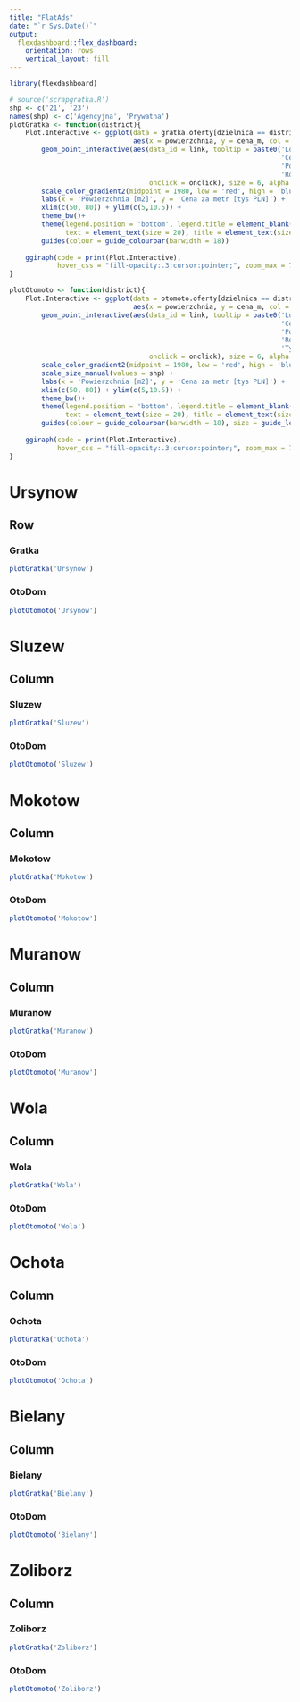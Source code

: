 ```yaml
---
title: "FlatAds"
date: "`r Sys.Date()`"
output: 
  flexdashboard::flex_dashboard:
    orientation: rows
    vertical_layout: fill
---
```


```r
library(flexdashboard)
```

```r
# source('scrapgratka.R')
shp <- c('21', '23')
names(shp) <- c('Agencyjna', 'Prywatna')
plotGratka <- function(district){
    Plot.Interactive <- ggplot(data = gratka.oferty[dzielnica == district & powierzchnia %between% c(50, 80) & cena_m %between% c(5, 10)],
                               aes(x = powierzchnia, y = cena_m, col = rok))  + 
        geom_point_interactive(aes(data_id = link, tooltip = paste0('Lokalizacja: ', lokalizacja, '\n',
                                                                    'CenaM_tys: ', round(cena_m, 3), '\n',
                                                                    'Pow: ', powierzchnia, '\n',
                                                                    'Rok: ', rok, '\n'),
                                   onclick = onclick), size = 6, alpha = .6 ) +
        scale_color_gradient2(midpoint = 1980, low = 'red', high = 'blue', mid = 'orange') + 
        labs(x = 'Powierzchnia [m2]', y = 'Cena za metr [tys PLN]') + 
        xlim(c(50, 80)) + ylim(c(5,10.5)) +
        theme_bw()+
        theme(legend.position = 'bottom', legend.title = element_blank(), 
              text = element_text(size = 20), title = element_text(size = 24))+
        guides(colour = guide_colourbar(barwidth = 18))
    
    ggiraph(code = print(Plot.Interactive),
            hover_css = "fill-opacity:.3;cursor:pointer;", zoom_max = 7, width_svg = 15, height_svg = 12)
}

plotOtomoto <- function(district){
    Plot.Interactive <- ggplot(data = otomoto.oferty[dzielnica == district & powierzchnia %between% c(50, 80) & cena_m %between% c(5, 10)],
                               aes(x = powierzchnia, y = cena_m, col = rok, shape = typOferty))  + 
        geom_point_interactive(aes(data_id = link, tooltip = paste0('Lokalizacja: ', lokalizacja, '\n',
                                                                    'CenaM_tys: ', round(cena_m, 3), '\n',
                                                                    'Pow: ', powierzchnia, '\n',
                                                                    'Rok: ', rok, '\n',
                                                                    'TypOferty: ', typOferty),
                                   onclick = onclick), size = 6, alpha = .6 ) +
        scale_color_gradient2(midpoint = 1980, low = 'red', high = 'blue', mid = 'orange') + 
        scale_size_manual(values = shp) +
        labs(x = 'Powierzchnia [m2]', y = 'Cena za metr [tys PLN]') + 
        xlim(c(50, 80)) + ylim(c(5,10.5)) +
        theme_bw()+
        theme(legend.position = 'bottom', legend.title = element_blank(), 
              text = element_text(size = 20), title = element_text(size = 24))+
        guides(colour = guide_colourbar(barwidth = 18), size = guide_legend())
    
    ggiraph(code = print(Plot.Interactive),
            hover_css = "fill-opacity:.3;cursor:pointer;", zoom_max = 7, width_svg = 15, height_svg = 12)
}
```


Ursynow
=======================================================================


Row
-----------------------------------------------------------------------

### Gratka

```r

plotGratka('Ursynow')

```

### OtoDom

```r

plotOtomoto('Ursynow')

```


Sluzew
=======================================================================


Column {data-width=650}
-----------------------------------------------------------------------

### Sluzew

```r

plotGratka('Sluzew')

```

### OtoDom

```r

plotOtomoto('Sluzew')

```


Mokotow
=======================================================================


Column {data-width=650}
-----------------------------------------------------------------------

### Mokotow

```r

plotGratka('Mokotow')

```

### OtoDom

```r

plotOtomoto('Mokotow')

```


Muranow
=======================================================================


Column {data-width=650}
-----------------------------------------------------------------------

### Muranow

```r

plotGratka('Muranow')

```

### OtoDom

```r

plotOtomoto('Muranow')

```


Wola
=======================================================================


Column {data-width=650}
-----------------------------------------------------------------------

### Wola

```r

plotGratka('Wola')

```

### OtoDom

```r

plotOtomoto('Wola')

```


Ochota
=======================================================================


Column {data-width=650}
-----------------------------------------------------------------------

### Ochota

```r

plotGratka('Ochota')

```

### OtoDom

```r

plotOtomoto('Ochota')

```


Bielany
=======================================================================


Column {data-width=650}
-----------------------------------------------------------------------

### Bielany

```r

plotGratka('Bielany')

```

### OtoDom

```r

plotOtomoto('Bielany')

```


Zoliborz
=======================================================================


Column {data-width=650}
-----------------------------------------------------------------------

### Zoliborz

```r

plotGratka('Zoliborz')

```

### OtoDom

```r

plotOtomoto('Zoliborz')

```

